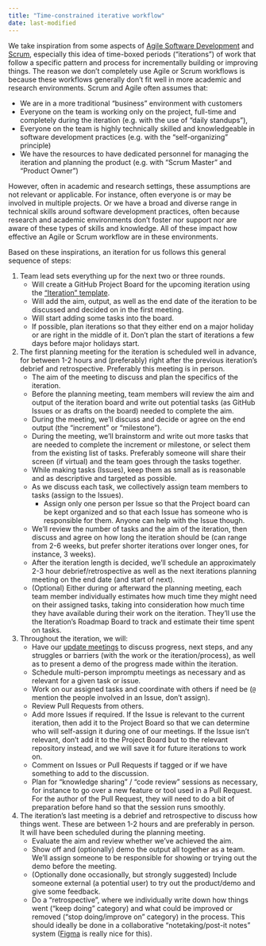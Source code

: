 ```yaml
---
title: "Time-constrained iterative workflow"
date: last-modified
---
```


We take inspiration from some aspects of [Agile Software
Development](https://agilemanifesto.org/) and
[Scrum](https://www.scrum.org/resources/what-scrum-module), especially this idea
of time-boxed periods ("iterations") of work that follow a specific pattern and process
for incrementally building or improving things. The reason we don't completely use Agile or Scrum workflows is because these workflows generally don't fit well in more academic and research environments. Scrum and Agile often assumes that:

- We are in a more traditional "business" environment with customers
- Everyone on the team is working only on the project, full-time and completely during the iteration (e.g. with the use of "daily standups"),
- Everyone on the team is highly technically skilled and knowledgeable in software development practices (e.g. with the "self-organizing" principle)
- We have the resources to have dedicated personnel for managing the iteration and planning the product (e.g. with "Scrum Master" and "Product Owner")

However, often in academic and research settings, these assumptions are not relevant or applicable. For instance, often everyone is or may be involved in multiple projects. Or we have a broad and diverse range in technical skills around software development practices, often because research and academic environments don't foster nor support nor are aware of these types of skills and knowledge. All of these impact how effective an Agile or Scrum workflow are in these environments.

Based on these inspirations, an iteration for us follows this general sequence of steps:

1. Team lead sets everything up for the next two or three rounds.
    - Will create a GitHub Project Board for the upcoming iteration using the ["Iteration" template](https://github.com/orgs/seedcase-project/projects/4).
    - Will add the aim, output, as well as the end date of the iteration to be discussed and decided on in the first meeting.
    - Will start adding some tasks into the board.
    - If possible, plan iterations so that they either end on a major holiday or are right in the middle of it. Don't plan the start of iterations a few days before major holidays start.

2. The first planning meeting for the iteration is scheduled well in advance, for between 1-2 hours and (preferably) right after the previous iteration's debrief and retrospective. Preferably this meeting is in person.
    - The aim of the meeting to discuss and plan the specifics of the iteration.
    - Before the planning meeting, team members will review the aim and output of the iteration board and write out potential tasks (as GitHub Issues or as drafts on the board) needed to complete the aim.
    - During the meeting, we'll discuss and decide or agree on the end output (the "increment" or "milestone").
    - During the meeting, we'll brainstorm and write out more tasks that are needed to complete the increment or milestone, or select them from the existing list of tasks. Preferably someone will share their screen (if virtual) and the team goes through the tasks together.
    - While making tasks (Issues), keep them as small as is reasonable and as descriptive and targeted as possible.
    - As we discuss each task, we collectively assign team members to tasks (assign to the Issues).
        - Assign only one person per Issue so that the Project board can be kept organized and so that each Issue has someone who is responsible for them. Anyone can help with the Issue though.
    - We'll review the number of tasks and the aim of the iteration, then discuss and agree on how long the iteration should be (can range from 2-6 weeks, but prefer shorter iterations over longer ones, for instance, 3 weeks).
    - After the iteration length is decided, we'll schedule an approximately 2-3 hour debrief/retrospective as well as the next iterations planning meeting on the end date (and start of next).
    - (Optional) Either during or afterward the planning meeting, each team member individually estimates how much time they might need on their assigned tasks, taking into consideration how much time they have available during their work on the iteration. They'll use the the Iteration's Roadmap Board to track and estimate their time spent on tasks.

3. Throughout the iteration, we will:
    - Have our [update meetings](update-meetings.qmd) to discuss progress, next steps, and any struggles or barriers (with the work or the iteration/process), as well as to present a demo of the progress made within the iteration.
    - Schedule multi-person impromptu meetings as necessary and as relevant for a given task or issue.
    - Work on our assigned tasks and coordinate with others if need be (`@` mention the people involved in an Issue, don't assign).
    - Review Pull Requests from others.
    - Add more Issues if required. If the Issue is relevant to the current iteration, then add it to the Project Board so that we can determine who will self-assign it during one of our meetings. If the Issue isn't relevant, don't add it to the Project Board but to the relevant repository instead, and we will save it for future iterations to work on. 
    - Comment on Issues or Pull Requests if tagged or if we have something to add to the discussion.
    - Plan for "knowledge sharing" / "code review" sessions as necessary, for instance to go over a new feature or tool used in a Pull Request. For the author of the Pull Request, they will need to do a bit of preparation before hand so that the session runs smoothly.

4. The iteration's last meeting is a debrief and retrospective to discuss how things went. These are between 1-2 hours and are preferably in person. It will have been scheduled during the planning meeting. 
    - Evaluate the aim and review whether we've achieved the aim.
    - Show off and (optionally) demo the output all together as a team. We'll assign someone to be responsible for showing or trying out the demo before the meeting.
    - (Optionally done occasionally, but strongly suggested) Include someone external (a potential user) to try out the product/demo and give some feedback.
    - Do a "retrospective", where we individually write down how things went ("keep doing" category) and what could be improved or removed ("stop doing/improve on" category) in the process. This should ideally be done in a collaborative "notetaking/post-it notes" system ([Figma](https://www.figma.com/) is really nice for this).
